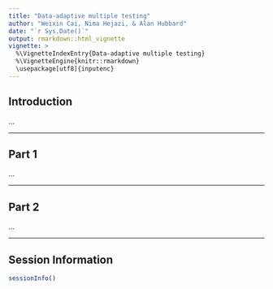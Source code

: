 ```yaml
---
title: "Data-adaptive multiple testing"
author: "Weixin Cai, Nima Hejazi, & Alan Hubbard"
date: "`r Sys.Date()`"
output: rmarkdown::html_vignette
vignette: >
  %\VignetteIndexEntry{Data-adaptive multiple testing}
  %\VignetteEngine{knitr::rmarkdown}
  \usepackage[utf8]{inputenc}
---
```


## Introduction

...

---

## Part 1

...

---

## Part 2

...

---

## Session Information

```r
sessionInfo()
```
